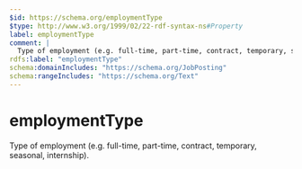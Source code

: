 ```yaml
---
$id: https://schema.org/employmentType
$type: http://www.w3.org/1999/02/22-rdf-syntax-ns#Property
label: employmentType
comment: |
  Type of employment (e.g. full-time, part-time, contract, temporary, seasonal, internship).
rdfs:label: "employmentType"
schema:domainIncludes: "https://schema.org/JobPosting"
schema:rangeIncludes: "https://schema.org/Text"
---
```


# employmentType

Type of employment (e.g. full-time, part-time, contract, temporary, seasonal, internship).

